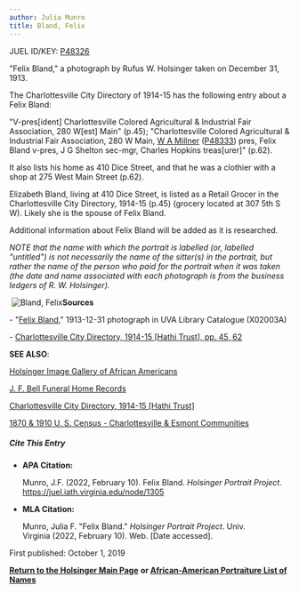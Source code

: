 ```yaml
---
author: Julia Munro
title: Bland, Felix
---
```

JUEL ID/KEY: [P48326](http://juel.iath.virginia.edu/public_person?person=48326 "P48326")

"Felix Bland," a photograph by Rufus W. Holsinger taken on December 31, 1913.

The Charlottesville City Directory of 1914-15 has the following entry about a Felix Bland: 

"V-pres\[ident\] Charlottesville Colored Agricultural & Industrial Fair Association, 280 W\[est\] Main" (p.45); "Charlottesville Colored Agricultural & Industrial Fair Association, 280 W Main, [W A Millner](http://juel.iath.virginia.edu/node/1313# "W. A. Millner") ([P48333](http://juel.iath.virginia.edu/public_person?person=48333 "P48333")) pres, Felix Bland v-pres, J G Shelton sec-mgr, Charles Hopkins treas\[urer\]" (p.62). 

It also lists his home as 410 Dice Street, and that he was a clothier with a shop at 275 West Main Street (p.62). 

Elizabeth Bland, living at 410 Dice Street, is listed as a Retail Grocer in the Charlottesville City Directory, 1914-15 (p.45) (grocery located at 307 5th S W). Likely she is the spouse of Felix Bland.

Additional information about Felix Bland will be added as it is researched.  

_NOTE that the name with which the portrait is labelled (or, labelled "untitled") is not necessarily the name of the sitter(s) in the portrait, but rather the name of the person who paid for the portrait when it was taken (the date and name associated with each photograph is from the business ledgers of R. W. Holsinger)._

 ![Bland, Felix](http://rightswrapper2.lib.virginia.edu:8090/rights-wrapper/?pid=uva-lib:1041620&pagePid=uva-lib:1041620 "Bland, Felix")**Sources**

\- "[Felix Bland](https://search.lib.virginia.edu/catalog/uva-lib:1041620#?c=0&m=0&s=0&cv=0&xywh=-320%2C-185%2C4445%2C3295 "Bland, Felix")," 1913-12-31 photograph in UVA Library Catalogue (X02003A) 

\- [Charlottesville City Directory, 1914-15 \[Hathi Trust\], pp. 45, 62](https://catalog.hathitrust.org/Record/101954103) 

**SEE ALSO**:

[Holsinger Image Gallery of African Americans](http://rwholsingerphotos.org/images.php "Holsinger Image Gallery of African Americans")

[J. F. Bell Funeral Home Records](http://www2.vcdh.virginia.edu/afam/raceandplace/perl_scripts/funeral_search.html "J. F. Bell Funeral Home Database")

[Charlottesville City Directory, 1914-15 \[Hathi Trust\]](https://catalog.hathitrust.org/Record/101954103 "Charlottesville City Directory, 1914-15") 

[1870 & 1910 U. S. Census - Charlottesville & Esmont Communities](http://www2.vcdh.virginia.edu/afam/raceandplace/census/search_both.html "1870 & 1910 U. S. Census: Charlottesville and Esmont Communities")

##### **Cite This Entry**

*   **APA Citation:**
    
    Munro, J.F. (2022, February 10). Felix Bland. _Holsinger Portrait Project_. https://juel.iath.virginia.edu/node/1305
    
*   **MLA Citation:**
    
    Munro, Julia F. "Felix Bland." _Holsinger Portrait Project_. Univ. Virginia (2022, February 10). Web. \[Date accessed\].
    

First published: October 1, 2019    

[**Return to the Holsinger Main Page**](http://juel.iath.virginia.edu/node/980) **or [African-American Portraiture List of Names](http://juel.iath.virginia.edu/node/996)**